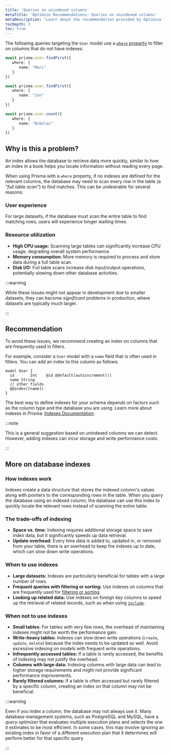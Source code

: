 ```yaml
---
title: 'Queries on unindexed columns'
metaTitle: 'Optimize Recommendations: Queries on unindexed columns'
metaDescription: "Learn about the recommendation provided by Optimize for queries on unindexed columns."
tocDepth: 3
toc: true
---
```


The following queries targeting the `User` model use a [`where` property](/orm/prisma-client/queries/filtering-and-sorting) to filter on columns that do not have indexes:

```ts
await prisma.user.findFirst({
   where: {
      name: "Marc"
   }
})

await prisma.user.findFirst({
   where: {
      name: "Jon"
   }
})

await prisma.user.count({
   where: {
      name: "Nikolas"
   }
})
```

## Why is this a problem?

An index allows the database to retrieve data more quickly, similar to how an index in a book helps you locate information without reading every page.

When using Prisma with a `where` property, if no indexes are defined for the relevant columns, the database may need to scan every row in the table (a *“full table scan”*) to find matches. This can be undesirable for several reasons:

### User experience

For large datasets, if the database must scan the entire table to find matching rows, users will experience longer waiting times.

### Resource utilization

- **High CPU usage:** Scanning large tables can significantly increase CPU usage, degrading overall system performance.
- **Memory consumption:** More memory is required to process and store data during a full table scan.
- **Disk I/O:** Full table scans increase disk input/output operations, potentially slowing down other database activities.

:::warning

While these issues might not appear in development due to smaller datasets, they can become *significant* problems in production, where datasets are typically much larger.

:::

## Recommendation

To avoid these issues, we recommend creating an index on columns that are frequently used in filters.

For example, consider a `User` model with a `name` field that is often used in filters. You can add an index to this column as follows:

```prisma file=schema.prisma
model User {
  id       Int    @id @default(autoincrement())
  name String
  // other fields
  @@index([name])
}
```

The best way to define indexes for your schema depends on factors such as the column type and the database you are using. Learn more about indexes in Prisma: [Indexes Documentation](/orm/prisma-schema/data-model/indexes).

:::note

This is a general suggestion based on unindexed columns we can detect. However, adding indexes can incur storage and write performance costs.

:::

## More on database indexes

### How indexes work

Indexes create a data structure that stores the indexed column's values along with pointers to the corresponding rows in the table. When you query the database using an indexed column, the database can use this index to quickly locate the relevant rows instead of scanning the entire table.

### The trade-offs of indexing

- **Space vs. time:** Indexing requires additional storage space to save index data, but it significantly speeds up data retrieval.
- **Update overhead:** Every time data is added to, updated in, or removed from your table, there is an overhead to keep the indexes up to date, which can slow down write operations.

### When to use indexes

- **Large datasets:** Indexes are particularly beneficial for tables with a large number of rows.
- **Frequent queries with filtering or sorting:** Use indexes on columns that are frequently used for [filtering or sorting](/orm/prisma-client/queries/filtering-and-sorting#filtering).
- **Looking up related data:** Use indexes on foreign key columns to speed up the retrieval of related records, such as when using [`include`](/orm/prisma-client/queries/relation-queries#include-a-relation).

### When not to use indexes

- **Small tables:** For tables with very few rows, the overhead of maintaining indexes might not be worth the performance gain.
- **Write-heavy tables:** Indexes can slow down write operations (`create`, `update`, `delete`) because the index needs to be updated as well. Avoid excessive indexing on models with frequent write operations.
- **Infrequently accessed tables:** If a table is rarely accessed, the benefits of indexing may not justify the overhead.
- **Columns with large data:** Indexing columns with large data can lead to higher storage requirements and might not provide significant performance improvements.
- **Rarely filtered columns:** If a table is often accessed but rarely filtered by a specific column, creating an index on that column may not be beneficial.

:::warning

Even if you index a column, the database may not always use it. Many database management systems, such as PostgreSQL and MySQL, have a *query optimizer* that evaluates multiple execution plans and selects the one it estimates to be most efficient. In some cases, this may involve ignoring an existing index in favor of a different execution plan that it determines will perform better for that specific query.

:::